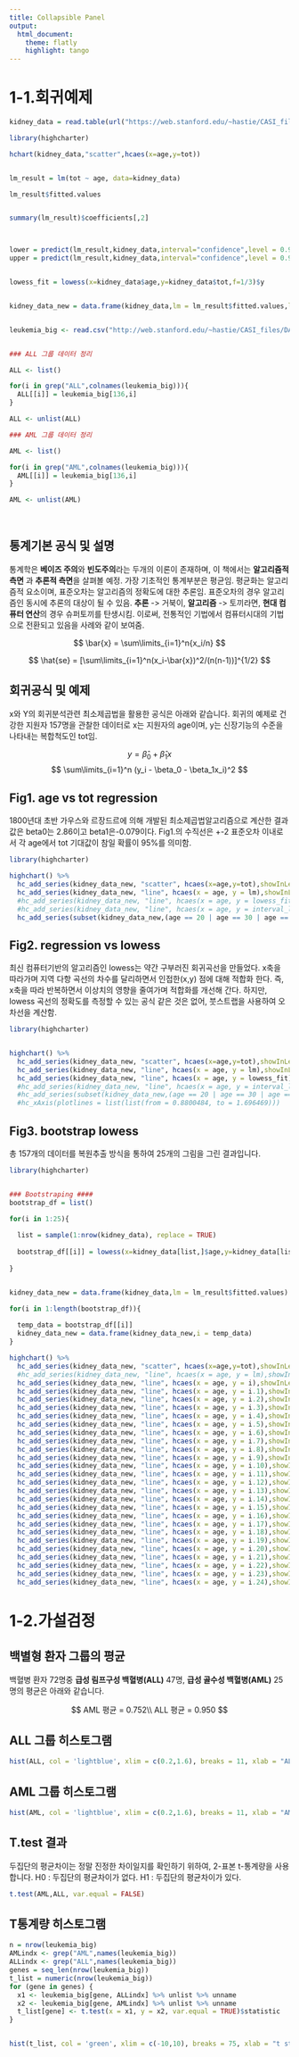 ```yaml
---
title: Collapsible Panel
output:
  html_document:
    theme: flatly
    highlight: tango
---
```


# 1-1.회귀예제 {.tabset .tabset-fade .tabset-pills}

```r
kidney_data = read.table(url("https://web.stanford.edu/~hastie/CASI_files/DATA/kidney.txt"),header = TRUE)

library(highcharter)

hchart(kidney_data,"scatter",hcaes(x=age,y=tot)) 


lm_result = lm(tot ~ age, data=kidney_data)

lm_result$fitted.values


summary(lm_result)$coefficients[,2]



lower = predict(lm_result,kidney_data,interval="confidence",level = 0.95)[,2]
upper = predict(lm_result,kidney_data,interval="confidence",level = 0.95)[,3]


lowess_fit = lowess(x=kidney_data$age,y=kidney_data$tot,f=1/3)$y


kidney_data_new = data.frame(kidney_data,lm = lm_result$fitted.values,lowess_lm = lowess_fit,interval_lower = lower,interval_upper = upper)


leukemia_big <- read.csv("http://web.stanford.edu/~hastie/CASI_files/DATA/leukemia_big.csv")


### ALL 그룹 데이터 정리 

ALL <- list()

for(i in grep("ALL",colnames(leukemia_big))){
  ALL[[i]] = leukemia_big[136,i]  
}

ALL <- unlist(ALL)

### AML 그룹 데이터 정리

AML <- list()

for(i in grep("AML",colnames(leukemia_big))){
  AML[[i]] = leukemia_big[136,i]  
}

AML <- unlist(AML)

  
```
## 통계기본 공식 및 설명 

통계학은 **베이즈 주의**와 **빈도주의**라는 두개의 이론이 존재하며, 이 책에서는 **알고리즘적 측면** 과 **추론적 측면**을 살펴볼 예정. 가장 기초적인 통계부분은 평균임.
평균화는 알고리즘적 요소이며, 표준오차는 알고리즘의 정확도에 대한 추론임.
표준오차의 경우 알고리즘인 동시에 추론의 대상이 될 수 있음.
**추론** -> 거북이, **알고리즘** -> 토끼라면, **현대 컴퓨터 연산**의 경우 슈퍼토끼를 탄생시킴.
이로써, 전통적인 기법에서 컴퓨터시대의 기법으로 전환되고 있음을 사례와 같이 보여줌.

$$ 
\bar{x} = \sum\limits_{i=1}^n{x_i/n}
$$

$$ 
\hat{se} = [\sum\limits_{i=1}^n(x_i-\bar{x})^2/(n(n-1))]^{1/2}
$$

## 회귀공식 및 예제 

x와 Y의 회귀분석관련 최소제곱법을 활용한 공식은 아래와 같습니다. 회귀의 예제로 건강한 지원자 157명을 관찰한 데이터로 x는 지원자의 age이며, y는 신장기능의 수준을 나타내는 복합척도인 tot임. 

$$
y = \hat{\beta}_0 + \hat{\beta}_1x
$$
$$
\sum\limits_{i=1}^n (y_i - \beta_0 - \beta_1x_i)^2
$$



## Fig1. age vs tot regression

1800년대 초반 가우스와 르장드르에 의해 개발된 최소제곱법알고리즘으로 계산한 결과값은 beta0는 2.86이고 beta1은-0.079이다. Fig1.의 수직선은 +-2 표준오차 이내로서 각 age에서 tot 기대값이 참일 확률이 95%를 의미함.


```r
library(highcharter)

highchart() %>%
  hc_add_series(kidney_data_new, "scatter", hcaes(x=age,y=tot),showInLegend = FALSE) %>% 
  hc_add_series(kidney_data_new, "line", hcaes(x = age, y = lm),showInLegend = FALSE) %>%
  #hc_add_series(kidney_data_new, "line", hcaes(x = age, y = lowess_fit),showInLegend = FALSE)  %>%
  #hc_add_series(kidney_data_new, "line", hcaes(x = age, y = interval_lower),showInLegend = FALSE) %>% 
  hc_add_series(subset(kidney_data_new,(age == 20 | age == 30 | age == 40 | age == 50 | age == 60 | age == 70 | age == 80)), "errorbar", hcaes(x = age, y = lm,low = interval_lower, high = interval_upper),showInLegend = FALSE)
```

## Fig2. regression vs lowess

최신 컴퓨터기반의 알고리즘인 lowess는 약간 구부러진 회귀곡선을 만들었다. x축을 따라가며 지역 다항 곡선의 차수를 달리하면서 인접한(x,y) 점에 대해 적합화 한다. 즉, x축을 따라 반복하면서 이상치의 영향을 줄여가며 적합화를 개선해 간다. 하지만, lowess 곡선의 정확도를 측정할 수 있는 공식 같은 것은 없어, 붓스트랩을 사용하여 오차선을 계산함. 


```r
library(highcharter)


highchart() %>%
  hc_add_series(kidney_data_new, "scatter", hcaes(x=age,y=tot),showInLegend = FALSE) %>% 
  hc_add_series(kidney_data_new, "line", hcaes(x = age, y = lm),showInLegend = FALSE) %>%
  hc_add_series(kidney_data_new, "line", hcaes(x = age, y = lowess_fit),showInLegend = FALSE) # %>%
  #hc_add_series(kidney_data_new, "line", hcaes(x = age, y = interval_lower),showInLegend = FALSE) %>% 
  #hc_add_series(subset(kidney_data_new,(age == 20 | age == 30 | age == 40 | age == 50 | age == 60 | age == 70 | age == 80)), "errorbar", hcaes(x = age, y = lm,low = interval_lower, high = interval_upper),showInLegend = FALSE)
  #hc_xAxis(plotlines = list(list(from = 0.8800484, to = 1.696469)))

```


## Fig3. bootstrap lowess

총 157개의 데이터를 복원추출 방식을 통하여 25개의 그림을 그린 결과입니다.

```r
library(highcharter)


### Bootstraping ####   
bootstrap_df = list() 

for(i in 1:25){
  
  list = sample(1:nrow(kidney_data), replace = TRUE)
  
  bootstrap_df[[i]] = lowess(x=kidney_data[list,]$age,y=kidney_data[list,]$tot,f=1/3)$y
  
}


kidney_data_new = data.frame(kidney_data,lm = lm_result$fitted.values)

for(i in 1:length(bootstrap_df)){
  
  temp_data = bootstrap_df[[i]]
  kidney_data_new = data.frame(kidney_data_new,i = temp_data)
}

highchart() %>%
  hc_add_series(kidney_data_new, "scatter", hcaes(x=age,y=tot),showInLegend = FALSE) %>% 
  #hc_add_series(kidney_data_new, "line", hcaes(x = age, y = lm),showInLegend = FALSE) %>%
  hc_add_series(kidney_data_new, "line", hcaes(x = age, y = i),showInLegend = FALSE)  %>%
  hc_add_series(kidney_data_new, "line", hcaes(x = age, y = i.1),showInLegend = FALSE)  %>%
  hc_add_series(kidney_data_new, "line", hcaes(x = age, y = i.2),showInLegend = FALSE)  %>%
  hc_add_series(kidney_data_new, "line", hcaes(x = age, y = i.3),showInLegend = FALSE)  %>%
  hc_add_series(kidney_data_new, "line", hcaes(x = age, y = i.4),showInLegend = FALSE)  %>%
  hc_add_series(kidney_data_new, "line", hcaes(x = age, y = i.5),showInLegend = FALSE)  %>%
  hc_add_series(kidney_data_new, "line", hcaes(x = age, y = i.6),showInLegend = FALSE)  %>%
  hc_add_series(kidney_data_new, "line", hcaes(x = age, y = i.7),showInLegend = FALSE)  %>%
  hc_add_series(kidney_data_new, "line", hcaes(x = age, y = i.8),showInLegend = FALSE)  %>%
  hc_add_series(kidney_data_new, "line", hcaes(x = age, y = i.9),showInLegend = FALSE)  %>%
  hc_add_series(kidney_data_new, "line", hcaes(x = age, y = i.10),showInLegend = FALSE)  %>%
  hc_add_series(kidney_data_new, "line", hcaes(x = age, y = i.11),showInLegend = FALSE)  %>%
  hc_add_series(kidney_data_new, "line", hcaes(x = age, y = i.12),showInLegend = FALSE)  %>%
  hc_add_series(kidney_data_new, "line", hcaes(x = age, y = i.13),showInLegend = FALSE)  %>%
  hc_add_series(kidney_data_new, "line", hcaes(x = age, y = i.14),showInLegend = FALSE)  %>%
  hc_add_series(kidney_data_new, "line", hcaes(x = age, y = i.15),showInLegend = FALSE)  %>%
  hc_add_series(kidney_data_new, "line", hcaes(x = age, y = i.16),showInLegend = FALSE)  %>%
  hc_add_series(kidney_data_new, "line", hcaes(x = age, y = i.17),showInLegend = FALSE)  %>%
  hc_add_series(kidney_data_new, "line", hcaes(x = age, y = i.18),showInLegend = FALSE)  %>%
  hc_add_series(kidney_data_new, "line", hcaes(x = age, y = i.19),showInLegend = FALSE)  %>%
  hc_add_series(kidney_data_new, "line", hcaes(x = age, y = i.20),showInLegend = FALSE)  %>%
  hc_add_series(kidney_data_new, "line", hcaes(x = age, y = i.21),showInLegend = FALSE)  %>%
  hc_add_series(kidney_data_new, "line", hcaes(x = age, y = i.22),showInLegend = FALSE)  %>%
  hc_add_series(kidney_data_new, "line", hcaes(x = age, y = i.23),showInLegend = FALSE)  %>%
  hc_add_series(kidney_data_new, "line", hcaes(x = age, y = i.24),showInLegend = FALSE) 
```

# 1-2.가설검정 {.tabset .tabset-fade .tabset-pills}

## 백별형 환자 그룹의 평균

백혈병 환자 72명중 **급성 림프구성 백혈병(ALL)** 47명, **급성 골수성 백혈병(AML)** 25명의 평균은 아래와 같습니다.

$$
AML 평균 = 0.752\\
ALL 평균 = 0.950
$$

## ALL 그룹 히스토그램 

```r
hist(ALL, col = 'lightblue', xlim = c(0.2,1.6), breaks = 11, xlab = "ALL", main = "ALL: Gene 136", ylim = c(0,10))
```

## AML 그룹 히스토그램

```r
hist(AML, col = 'lightblue', xlim = c(0.2,1.6), breaks = 11, xlab = "AML", main = "AML: Gene 136", ylim = c(0,10))
```

## T.test 결과

두집단의 평균차이는 정말 진정한 차이일지를 확인하기 위하여, 2-표본 t-통계량을 사용합니다. 
H0 : 두집단의 평균차이가 없다.
H1 : 두집단의 평균차이가 있다.



```r
t.test(AML,ALL, var.equal = FALSE)
```


## T통계량 히스토그램 



```r

n = nrow(leukemia_big)
AMLindx <- grep("AML",names(leukemia_big))
ALLindx <- grep("ALL",names(leukemia_big))
genes = seq_len(nrow(leukemia_big))
t_list = numeric(nrow(leukemia_big))
for (gene in genes) {
  x1 <- leukemia_big[gene, ALLindx] %>% unlist %>% unname
  x2 <- leukemia_big[gene, AMLindx] %>% unlist %>% unname
  t_list[gene] <- t.test(x = x1, y = x2, var.equal = TRUE)$statistic
}


hist(t_list, col = 'green', xlim = c(-10,10), breaks = 75, xlab = "t statistics", ylab = "Frequency")


```

